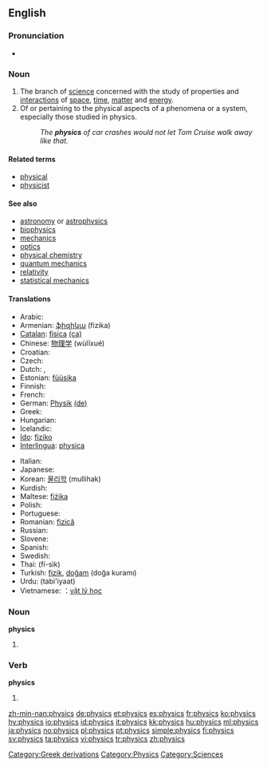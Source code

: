 ==English==
{{wikipedia}}

===Pronunciation===
* {{IPA|/ˈfɪz.ɪks/}}

===Noun===
{{en-noun|-}}

# The branch of [[science]] concerned with the study of properties and [[interaction]]s of [[space]], [[time]], [[matter]] and [[energy]].
# Of or pertaining to the physical aspects of a phenomena or a system, especially those studied in physics.
#: ''The '''physics''' of car crashes would not let Tom Cruise walk away like that.''

====Related terms====
* [[physical]]
* [[physicist]]

====See also====
* [[astronomy]] or [[astrophysics]]
* [[biophysics]]
* [[mechanics]]
* [[optics]]
* [[physical chemistry]]
* [[quantum mechanics]]
* [[relativity]]
* [[statistical mechanics]]

====Translations====
{{trans-top|branch of science}}
* Arabic: {{Arab|[[فيزياء ]]}} {{IPAchar|(fīziya’)}}
* Armenian: [[ֆիզիկա]] (fizika)
* [[Catalan]]: [[física]] {{f}} [[:ca:física|(ca)]]
* Chinese: [[物理学]] (wùlĭxué)
* Croatian: {{t-|hr|fizika|f}}
* Czech: {{t+|cs|fyzika|f}}
* Dutch: {{t+|nl|natuurkunde|f}}, {{t+|nl|fysica|f}}
* Estonian: [[füüsika]]
* Finnish: {{t+|fi|fysiikka}}
* French: {{t+|fr|physique|f}}
* German: [[Physik]] {{f}} [[:de:Physik|(de)]]
* Greek: {{t+|el|φυσική|f|sc=Grek}}
* Hungarian: {{t+|hu|fizika}}
* Icelandic: {{t+|is|eðlisfræði|f}}
* [[Ido]]: [[fiziko]]
* [[Interlingua]]: [[physica]] {{f}}
{{trans-mid}}
* Italian: {{t+|it|fisica|f}}
* Japanese: {{t|ja|物理学|tr=butsuri-gaku|sc=Jpan}}
* Korean: [[물리학]] (mullihak)
* Kurdish: {{KUchar|[[فیزیا]]}}
* Maltese: [[fiżika]] {{f}}
* Polish: {{t+|pl|fizyka|f}}
* Portuguese: {{t+|pt|física|f}}
* Romanian: [[fizică]] {{f}}
* Russian: {{t+|ru|физика|f|tr=fízika|sc=Cyrl}}
* Slovene: {{t+|sl|fizika|f}}
* Spanish: {{t+|es|física|f}}
* Swedish: {{t+|sv|fysik|c}}
* Thai: {{t+|th|ฟิสิกส์}} (fí-sìk)
* Turkish: [[fizik]], [[doğam]] (doğa kuramı)
* Urdu: {{ur-Arab|[[طبیعیات]]}} (tabi'iyaat) {{f}}
* Vietnamese: ：[[vật lý học]]
{{trans-bottom}}

===Noun===
'''physics'''

# {{plural of|[[physic]]}}

===Verb===
'''physics'''

# {{third-person singular of|[[physic]]}}

[[Category:Greek derivations]]
[[Category:Physics]]
[[Category:Sciences]]

[[zh-min-nan:physics]]
[[de:physics]]
[[et:physics]]
[[es:physics]]
[[fr:physics]]
[[ko:physics]]
[[hy:physics]]
[[io:physics]]
[[id:physics]]
[[it:physics]]
[[kk:physics]]
[[hu:physics]]
[[ml:physics]]
[[ja:physics]]
[[no:physics]]
[[pl:physics]]
[[pt:physics]]
[[simple:physics]]
[[fi:physics]]
[[sv:physics]]
[[ta:physics]]
[[vi:physics]]
[[tr:physics]]
[[zh:physics]]